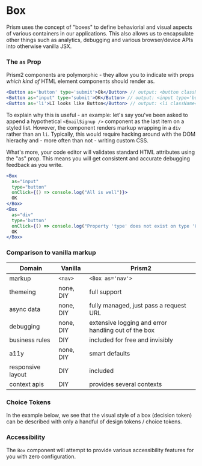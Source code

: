 
<Meta title="Docs/Box" of={BoxStories} />

# Box

Prism uses the concept of "boxes" to define behaviorial and visual aspects of various containers in our applications. This also allows us to encapsulate other things such as analytics, debugging and various browser/device APIs into otherwise vanilla JSX.

### The `as` Prop

<Controls />

Prism2 components are polymorphic - they allow you to indicate with props *which kind of* HTML element components should render as.

```jsx
<Button as='button' type='submit'>Ok</Button> // output: <button className='prism-btn'>OK</button>
<Button as="input" type='submit'>OK</Button> // output: <input type='button' className='prism-btn'>OK</input>
<Button as='li'>LI looks like Button</Button> // output: <li className='prism-btn'>OK</li>
```

To explain why this is useful - an example: let's say you've been asked to append a hypothetical `<EmailSignup />` component as the last item on a styled list. However, the component renders markup wrapping in a `div` rather than an `li`. Typically, this would require hacking around with the DOM hierachy and - more often than not - writing custom CSS.

What's more, your code editor will validates standard HTML attributes using the "as" prop. This means you will get consistent and accurate debugging feedback as you write.

```jsx
<Box
  as="input"
  type="button"
  onClick={() => console.log("All is well")}>
  OK
</Box>
<Box
  as="div"
  type='button'
  onClick={() => console.log("Property 'type' does not exist on type 'HTMLAttributes<HTMLDivElement>'")}>
  OK
</Box>
```



### Comparison to vanilla markup

| Domain | Vanilla | Prism2 |
| --- | ---- | --- |
| markup | `<nav>` | `<Box as='nav'>` |
| themeing | none, DIY | full support |
| async data | none, DIY | fully managed, just pass a request URL |
| debugging | none, DIY | extensive logging and error handling out of the box |
| business rules | DIY | included for free and invisibly |
| a11y | none, DIY | smart defaults |
| responsive layout | DIY | included |
| context apis | DIY | provides several contexts |



### Choice Tokens

In the example below, we see that the visual style of a box (decision token) can be described with only a handful of design tokens / choice tokens.

<Canvas>
  <Story id='demo-choice-tokens--box-primary-0' />
</Canvas>

<Canvas>
  <Story id='demo-choice-tokens--box-primary-1' />
</Canvas>

<Canvas>
  <Story id='demo-choice-tokens--box-primary-2' />
</Canvas>

<Canvas>
  <Story id='demo-choice-tokens--box-primary-5' />
</Canvas>






### Accessibility

The `Box` component will attempt to provide various accessibility features for you with zero configuration.

